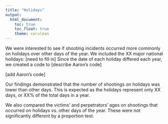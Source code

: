 ```yaml
---
title: "Holidays"
output: 
  html_document:
    toc: true
    toc_float: true
    theme: cerulean
---
```


We were interested to see if shooting incidents occurred more commonly on holidays over other days of the year. 
We included the XX major national holidays: [need to fill in]
Since the date of each holiday differed each year, we created a code to [describe Aaron’s code]
 
[add Aaron’s code]
 
Our findings demonstrated that the number of shootings on holidays was lower than other days. This is expected as the holidays represent only XX days, or XX% of the total days in a year. 
 
We also compared the victims’ and perpetrators' ages on shootings that occurred on holidays vs. other days of the year. These were not significantly different by a proportion test.
